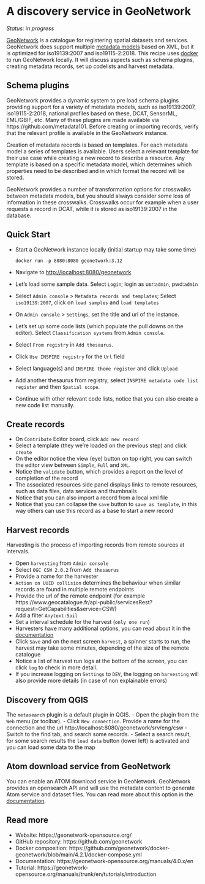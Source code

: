# A discovery service in GeoNetwork

*Status: in progress*

[GeoNetwork](https://geonetwork-opensource.org) is a catalogue for registering spatial datasets and services. GeoNetwork does support multiple [metadata models](https://github.com/metadata101) based on XML, but it is optimized for iso19139:2007 and iso19115-2:2018. This recipe uses [docker](../utils/docker.qmd) to run GeoNetwork locally. It will discuss aspects such as schema plugins, creating metadata records, set up codelists and harvest metadata.

## Schema plugins

GeoNetwork provides a dynamic system to pre load schema plugins providing support for a variety of metadata models, such as iso19139:2007, iso19115-2:2018, national profiles based on these, DCAT, SensorML, EML/GBIF, etc. Many of these plugins are made available via https://github.com/metadata101. Before creating or importing records, verify that the relevant profile is available in the GeoNetwork instance.

Creation of metadata records is based on templates. For each metadata model a series of templates is available. Users select a relevant template for their use case while creating a new record to describe a resource. Any template is based on a specific metadata model, which determines which properties need to be described and in which format the record will be stored. 

GeoNetwork provides a number of transformation options for crosswalks between metadata models, but you should always consider some loss of information in these crosswalks. Crosswalks occur for example when a user requests a record in DCAT, while it is stored as iso19139:2007 in the database.

## Quick Start


- Start a GeoNetwork instance locally (initial startup may take some time)
  
  ```
  docker run -p 8080:8080 geonetwork:3.12
  ```

- Navigate to [http://localhost:8080/geonetwork](http://localhost:8080/geonetwork)
- Let's load some sample data. Select `Login`; login as usr:`admin`, pwd:`admin`
- Select `Admin console` > `Metadata records and templates`; Select `iso19139:2007`, click on `load samples` and `load templates`
- On `Admin console` > `Settings`, set the title and url of the instance.
- Let's set up some code lists (which populate the pull downs on the editor). Select `Classification systems` from `Admin console`.
- Select `From registry` in `Add thesaurus`.
- Click `Use INSPIRE registry` for the `Url` field
- Select language(s) and `INSPIRE theme register` and click `Upload`
- Add another thesaurus from registry, select `INSPIRE metadata code list register` and then `Spatial scope`.
- Continue with other relevant code lists, notice that you can also create a new code list manually.

## Create records

- On `Contribute` Editor board, click `Add new record`
- Select a template (they we're loaded on the previous step) and click `create`
- On the editor notice the view (eye) button on top right, you can switch the editor view between `Simple`, `Full` and `XML`.
- Notice the `validate` button, which provides a report on the level of completion of the record
- The associated resources side panel displays links to remote resources, such as data files, data services and thumbnails
- Notice that you can also import a record from a local xml file
- Notice that you can collapse the `save` button to `save as template`, in this way others can use this record as a base to start a new record

## Harvest records

Harvesting is the process of importing records from remote sources at intervals.

- Open `harvesting` from `Admin console`
- Select `OGC CSW 2.0.2` from `Add thesaurus`
- Provide a name for the harvester
- `Action on UUID collision` determines the behaviour when similar records are found in multiple remote endpoints
- Provide the url of the remote endpoint (for example https://www.geocatalogue.fr/api-public/servicesRest?request=GetCapabilities&service=CSW)
- Add a filter `Anytext:Soil`
- Set a interval schedule for the harvest (`only one run`)
- Harvesters have many additional options, you can read about it in the [documentation](https://geonetwork-opensource.org/manuals/trunk/en/user-guide/harvesting/index.html)
- Click `Save` and on the next screen `harvest`, a spinner starts to run, the harvest may take some minutes, depending of the size of the remote catalogue
- Notice a list of harvest run logs at the bottom of the screen, you can click `log` to check in more detail.
- If you increase logging on `Settings` to `DEV`, the logging on `harvesting` will also provide more details (in case of non explainable errors)

## Discovery from QGIS

The `metasearch` plugin is a default plugin in QGIS. 
- Open the plugin from the `Web` menu (or toolbar). 
- Click `New connection`. Provide a name for the connection and the url http://localhost:8080/geonetwork/srv/eng/csw
- Switch to the find tab, and search some records. 
- Select a search result, for some search results the `load data` button (lower left) is activated and you can load some data to the map

## Atom download service from GeoNetwork

You can enable an ATOM download service in GeoNetwork. GeoNetwork provides an opensearch API and will use the metadata content to generate Atom service and dataset files. You can read more about this option in the [documentation](https://geonetwork-opensource.org/manuals/3.10.x/en/tutorials/inspire/download-atom.html).

## Read more

- Website: https://geonetwork-opensource.org/
- GitHub repository: https://github.com/geonetwork
- Docker composition: https://github.com/geonetwork/docker-geonetwork/blob/main/4.2.1/docker-compose.yml
- Documentation: https://geonetwork-opensource.org/manuals/4.0.x/en
- Tutorial: https://geonetwork-opensource.org/manuals/trunk/en/tutorials/introduction
